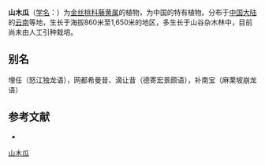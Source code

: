 {{Speciesbox
| name = 山木瓜
| status = 
| status_system = 
| image =
| genus = Garcinia
| species = esculenta
| authority = Y. H. Li in Acta Phytotax.
}}

'''山木瓜'''（[[学名|学名]]：{{lang|la|''Garcinia esculenta''}}）为[[金丝桃科|金丝桃科]][[藤黄属|藤黄属]]的植物，为中国的特有植物。分布于[[中国大陆|中国大陆]]的[[云南|云南]]等地，生长于海拔860米至1,650米的地区，多生长于山谷杂木林中，目前尚未由人工引种栽培。

== 别名 ==
埋任（怒江独龙语），网都希曼昔、滴让昔（德寄宏景颇语），补南宝（麻栗坡崩龙语）

== 参考文献 ==
<div class="references-small">
* {{cite web| url =http://www.bioinfo.cn/db05/KmzwSpecies.php?action=view&id=3820| title =山木瓜| work =《中国高等植物数据库全库》| publisher =中国科学院微生物研究所| author =昆明植物研究所| accessdate =2009-02-24| deadurl =yes| archiveurl =https://web.archive.org/web/20160305022437/http://www.bioinfo.cn/db05/KmzwSpecies.php?action=view&id=3820| archivedate =2016-03-05}}
</div>
{{Taxonbar|from=Q11045509}}

[[Category:藤黄属|山木瓜]]


{{植物小作品}}